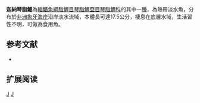 {{Speciesbox 
| genus = Citharidium
| species = eburneensis 
| status = NT
| status_system = IUCN3.1
| authority =  [[Daget|Daget]], 1962
| synonyms = 
}}
'''迦納琴脂鯉'''為[[輻鰭魚綱|輻鰭魚綱]][[脂鯉目|脂鯉目]][[琴脂鯉亞目|琴脂鯉亞目]][[琴脂鯉科|琴脂鯉科]]的其中一[[種|種]]，為熱帶淡水魚，分布於[[非洲|非洲]][[象牙海岸|象牙海岸]]沿岸淡水流域，本體長可達17.5公分，棲息在底層水域，生活習性不明，可做為食用魚。
==参考文献==
{{refbegin}}
*{{FishBase_species|genus=Citharidium|species=eburneensis|year=2014|month=1}}
{{refend}}

== 扩展阅读 ==
{{refbegin}}
{{wikispecies-inline|Citharidium eburneensis|迦納琴脂鯉}}
{{refend}}
{{Taxonbar}}

[[Category:食用魚|J]]
[[Category:脊鱗琴脂鯉屬|J]]